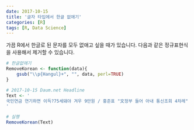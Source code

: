 ```yaml
---
date: 2017-10-15
title: '글자 타입에서 한글 없애기'
categories: [R]
tags: [R, Data Science]
---
```


가끔 R에서 한글로 된 문자를 모두 없애고 싶을 때가 있습니다. 다음과 같은 정규표현식을 사용해서 제거할 수 있습니다.

```r
# 한글없애기
RemoveKorean <- function(data){
    gsub("\\p{Hangul}+", "", data, perl=TRUE)
}

# 2017-10-15 Daum.net Headline
Text <- '
국민연금 연기하면 이득?75세돼야 겨우 9만원 / 홍준표 "文정부 들어 아내 통신조회 4차례"
'

# 실행
RemoveKorean(Text)
```
